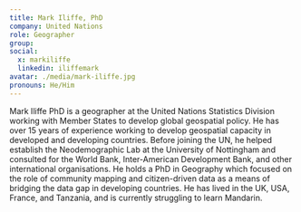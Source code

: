 ```yaml
---
title: Mark Iliffe, PhD
company: United Nations
role: Geographer
group:
social:
  x: markiliffe
  linkedin: iliffemark
avatar: ./media/mark-iliffe.jpg
pronouns: He/Him
---
```

Mark Iliffe PhD is a geographer at the United Nations Statistics Division working with Member States to develop global geospatial policy. He has over 15 years of experience working to develop geospatial capacity in developed and developing countries. Before joining the UN, he helped establish the Neodemographic Lab at the University of Nottingham and consulted for the World Bank, Inter-American Development Bank, and other international organisations. He holds a PhD in Geography which focused on the role of community mapping and citizen-driven data as a means of bridging the data gap in developing countries. He has lived in the UK, USA, France, and Tanzania, and is currently struggling to learn Mandarin. 